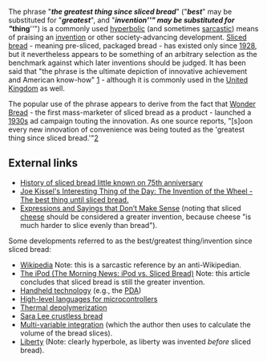 The phrase "'''''the greatest thing since sliced bread'''''" ("'''''best'''''" may be substituted for "'''''greatest'''''", and "'''''invention'''''" may be substituted for "'''''thing'''''") is a commonly used [[hyperbolic]] (and sometimes [[sarcastic]]) means of praising an [[invention]] or other society-advancing development. [[Sliced bread]] - meaning pre-sliced, packaged bread - has existed only since [[1928]], but it nevertheless appears to be something of an arbitrary selection as the benchmark against which later inventions should be judged. It has been said that "the phrase is the ultimate depiction of innovative achievement and American know-how" [http://www.kansascity.com/mld/kansascity/business/6405440.htm] - although it is commonly used in the [[United Kingdom]] as well.

The popular use of the phrase appears to derive from the fact that [[Wonder Bread]] - the first mass-marketer of sliced bread as a product - launched a [[1930s]] ad campaign touting the innovation. As one source reports, "[s]oon every new innovation of convenience was being touted as the 'greatest thing since sliced bread.'"[http://www.kansascity.com/mld/kansascity/business/6405440.htm]


{{stub}}

==External links==
*[http://www.kansascity.com/mld/kansascity/business/6405440.htm History of sliced bread little known on 75th anniversary]
*[http://itotd.com/index.alt?ArticleID=414 Joe Kissel's Interesting Thing of the Day: The Invention of the Wheel - The best thing until sliced bread.]
*[http://www.laststory.com/Expressions%20and%20Sayings%20that%20Dont%20Make%20Sense.htm Expressions and Sayings that Don’t Make Sense] (noting that sliced [[cheese]] should be considered a greater invention, because cheese "is much harder to slice evenly than bread").

Some developments referred to as the best/greatest thing/invention since sliced bread:
*[http://homepage.univie.ac.at/horst.prillinger/blog/archives/2004/06/000623.html Wikipedia] Note: this is a sarcastic reference by an anti-Wikipedian.
*[http://www.themorningnews.org/archives/reviews/ipod_vs_sliced_bread.php The iPod (The Morning News:  iPod vs. Sliced Bread)] Note: this article concludes that sliced bread is still the greater invention.
*[http://www.eaa-knowledge.com/ojni/ni/dm/51/handheld_technology.htm Handheld technology]  (e.g., the [[PDA]])
*[http://www.dtweed.com/circuitcellar/caj00019.htm High-level languages for microcontrollers]
*[http://www.kantor.com/usatoday/thermal_depolymerization.shtml Thermal depolymerization] 
*[http://www.offkilter.org/may152002.html Sara Lee crustless bread]
*[http://www.math.tamu.edu/~harold.boas/courses/math696/Maple-sliced-bread.html Multi-variable integration] (which the author then uses to calculate the volume of the bread slices).
*[http://www.bayweekly.com/year01/issue9_4/burton9_4.html Liberty] (Note: clearly hyperbole, as liberty was invented ''before'' sliced bread).